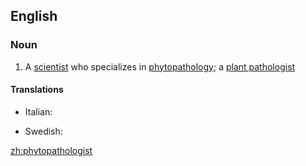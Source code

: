 ==English==

===Noun===
{{en-noun}}

# A [[scientist]] who specializes in [[phytopathology]]; a [[plant pathologist]]

====Translations====
{{trans-top|scientist}}
* Italian: {{t-|it|fitopatologo|m}}
{{trans-mid}}
* Swedish: {{t|sv|växtpatolog|c}}
{{trans-bottom}}

[[zh:phytopathologist]]